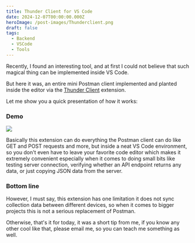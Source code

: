 ```yaml
---
title: Thunder Client for VS Code
date: 2024-12-07T00:00:00.000Z
heroImage: /post-images/Thunderclient.png
draft: false
tags:
  - Backend
  - VSCode
  - Tools
---
```


Recently, I found an interesting tool, and at first I could not believe that such magical thing can be implemented inside VS Code.

But here it was, an entire mini Postman client implemented and planted inside the editor via the [Thunder Client](https://docs.thunderclient.com/) extension.

Let me show you a quick presentation of how it works:

### Demo

![](/post-images/Animation_optimized.gif)

Basically this extension can do everything the Postman client can do like GET and POST requests and more, but inside a neat VS Code environment, so you don't even have to leave your favorite code editor which makes it extremely convenient especially when it comes to doing small bits like testing server connection, verifying whether an API endpoint returns any data, or just copying  JSON data from the server.

### Bottom line

However, I must say, this extension has one limitation it does not sync collection data between different devices, so when it comes to bigger projects this is not a serious replacement of Postman.

Otherwise, that's it for today, it was a short tip from me, if you know any other cool like that, please email me, so you can teach me something as well.
